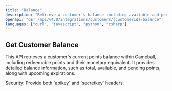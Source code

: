 ```yaml
---
title: "Balance"
description: "Retrieve a customer's balance including available and pending points."
openapi: "GET /api/v4.0/integrations/customers/{customerId}/balance"
languages: ["curl", "javascript", "python", "csharp"]
---
```


## Get Customer Balance

This API retrieves a customer's current points balance within Gameball,
 including redeemable points and their monetary equivalent. 
 It provides detailed balance information, such as total, available, and pending points, along with upcoming expirations.



<Info>
Security: Provide both `apikey` and `secretkey` headers.
</Info>

